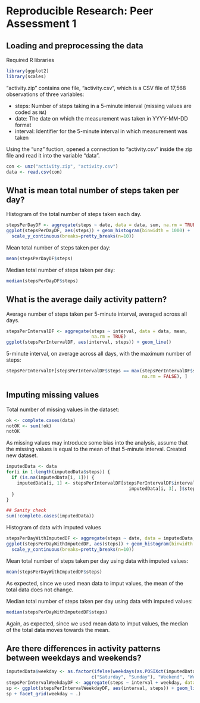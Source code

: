 # Reproducible Research: Peer Assessment 1


## Loading and preprocessing the data

Required R libraries

```r
library(ggplot2)
library(scales)
```

"activity.zip" contains one file, "activity.csv", which is a CSV file of 17,568 
observations of three variables:

* steps:  Number of steps taking in a 5-minute interval (missing values are coded as ```NA```)
* date: The date on which the measurement was taken in YYYY-MM-DD format
* interval: Identifier for the 5-minute interval in which measurement was taken

Using the "unz" fuction, opened a connection to "activity.csv" inside the zip 
file and read it into the variable "data".

```r
con <- unz("activity.zip", "activity.csv")
data <- read.csv(con)
```



## What is mean total number of steps taken per day?

Histogram of the total number of steps taken each day.

```r
stepsPerDayDF <- aggregate(steps ~ date, data = data, sum, na.rm = TRUE)
ggplot(stepsPerDayDF, aes(steps)) + geom_histogram(binwidth = 1000) + 
  scale_y_continuous(breaks=pretty_breaks(n=10))
```

Mean total number of steps taken per day:

```r
mean(stepsPerDayDF$steps)
```

Median total number of steps taken per day:

```r
median(stepsPerDayDF$steps)
```


## What is the average daily activity pattern?

Average number of steps taken per 5-minute interval, averaged across all days.

```r
stepsPerIntervalDF <- aggregate(steps ~ interval, data = data, mean, 
                                na.rm = TRUE)
ggplot(stepsPerIntervalDF, aes(interval, steps)) + geom_line()
```

5-minute interval, on average across all days, with the maximum number of 
steps:

```r
stepsPerIntervalDF[stepsPerIntervalDF$steps == max(stepsPerIntervalDF$steps, 
                                                   na.rm = FALSE), ]
```


## Imputing missing values

Total number of missing values in the dataset:
```r
ok <- complete.cases(data)
notOK <- sum(!ok)
notOK
```

As missing values may introduce some bias into the analysis, assume that the 
missing values is equal to the mean of that 5-minute interval.  Created new
dataset.

```r
imputedData <- data
for(i in 1:length(imputedData$steps)) {
  if (is.na(imputedData[i, 1])) {
    imputedData[i, 1] <- stepsPerIntervalDF[stepsPerIntervalDF$interval == 
                                              imputedData[i, 3], ]$steps
  }
}

## Sanity check
sum(!complete.cases(imputedData))
```

Histogram of data with imputed values

```r
stepsPerDayWithImputedDF <- aggregate(steps ~ date, data = imputedData, sum, na.rm = TRUE)
ggplot(stepsPerDayWithImputedDF, aes(steps)) + geom_histogram(binwidth = 1000) + 
  scale_y_continuous(breaks=pretty_breaks(n=10))
```

Mean total number of steps taken per day using data with imputed values:

```r
mean(stepsPerDayWithImputedDF$steps)
```

As expected, since we used mean data to imput values, the mean of the total
data does not change.

Median total number of steps taken per day using data with imputed values:

```r
median(stepsPerDayWithImputedDF$steps)
```

Again, as expected, since we used mean data to imput values, the median of the 
total data moves towards the mean.

## Are there differences in activity patterns between weekdays and weekends?


```r
imputedData$weekday <- as.factor(ifelse(weekdays(as.POSIXct(imputedData$date)) %in% 
                                c("Saturday", "Sunday"), "Weekend", "Weekday"))
stepsPerIntervalWeekdayDF <- aggregate(steps ~ interval + weekday, data = imputedData, mean)
sp <- ggplot(stepsPerIntervalWeekdayDF, aes(interval, steps)) + geom_line()
sp + facet_grid(weekday ~ .)
```
